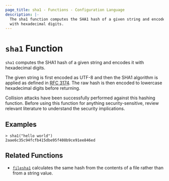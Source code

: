 ```yaml
---
page_title: sha1 - Functions - Configuration Language
description: |-
  The sha1 function computes the SHA1 hash of a given string and encodes it
  with hexadecimal digits.
---
```


# `sha1` Function

`sha1` computes the SHA1 hash of a given string and encodes it with
hexadecimal digits.

The given string is first encoded as UTF-8 and then the SHA1 algorithm is applied
as defined in [RFC 3174](https://tools.ietf.org/html/rfc3174). The raw hash is
then encoded to lowercase hexadecimal digits before returning.

Collision attacks have been successfully performed against this hashing
function. Before using this function for anything security-sensitive, review
relevant literature to understand the security implications.

## Examples

```
> sha1("hello world")
2aae6c35c94fcfb415dbe95f408b9ce91ee846ed
```

## Related Functions

* [`filesha1`](/docs/language/functions/filesha1) calculates the same hash from
  the contents of a file rather than from a string value.
